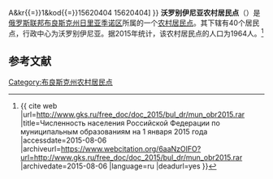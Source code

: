 {{Infobox Settlement
| official_name = 沃罗别伊尼亚农村居民点
| native_name = Воробейнское сельское поселение
| settlement_type = [[农村居民点|农村居民点]]
| subdivision_type = [[国家|国家]]
| subdivision_type1 = [[州_(俄罗斯)|州]]
| subdivision_type2 = [[区_(苏联)|区]]
| subdivision_name = {{RUS}}
| subdivision_name1 = [[布良斯克州|布良斯克州]]
| subdivision_name2 = [[日里亚季诺区|日里亚季诺区]]
| seat_type = 行政中心
| seat = 沃罗别伊尼亚
| population_as_of=2015
| population_footnotes = <ref name=stat />
| population_total = 1964
| coordinates_display = inline,title
| latd =  | latm =  | lats =  | latNS = N
| longd =  | longm =  | longs =  | longEW = E
| timezone = [[莫斯科时间|MSK]]
| utc_offset = +3
| blank_name = [[俄罗斯市政土地区划代码|OKTMO编码]]
| blank_info = [http://classif.spb.ru/classificators/view/tma.php?st{{=}}A&kr{{=}}1&kod{{=}}15620404 15620404]
}}
'''沃罗别伊尼亚农村居民点'''（{{lang-ru|Воробейнское сельское поселение}}）是[[俄罗斯联邦|俄罗斯联邦]][[布良斯克州|布良斯克州]][[日里亚季诺区|日里亚季诺区]]所属的一个[[农村居民点|农村居民点]]。其下辖有40个居民点，行政中心为沃罗别伊尼亚。据2015年统计，该农村居民点的人口为1964人。<ref name=stat>{{ cite web |url=http://www.gks.ru/free_doc/doc_2015/bul_dr/mun_obr2015.rar |title=Численность населения Российской Федерации по муниципальным образованиям на 1 января 2015 года |accessdate=2015-08-06 |archiveurl=https://www.webcitation.org/6aaNzOlFO?url=http://www.gks.ru/free_doc/doc_2015/bul_dr/mun_obr2015.rar |archivedate=2015-08-06 |language=ru |deadurl=yes }}</ref>

== 参考文献 ==
{{reflist}}

{{Russia-stub}}

[[Category:布良斯克州农村居民点|Category:布良斯克州农村居民点]]